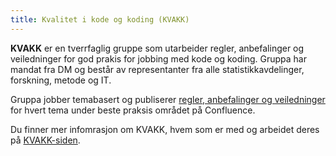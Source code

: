 ```yaml
---
title: Kvalitet i kode og koding (KVAKK)
---
```


**KVAKK** er en tverrfaglig gruppe som utarbeider regler, anbefalinger og veiledninger for god prakis for jobbing med kode og koding.
Gruppa har mandat fra DM og består av representanter fra alle statistikkavdelinger, forskning, metode og IT.

Gruppa jobber temabasert og publiserer
[regler, anbefalinger og veiledninger](https://statistics-norway.atlassian.net/wiki/spaces/BEST/pages/3261497397/Kvalitet+i+kode+og+koding)
for hvert tema under beste praksis området på Confluence.

Du finner mer infomrasjon om KVAKK, hvem som er med og arbeidet deres på [KVAKK-siden](https://statistics-norway.atlassian.net/wiki/spaces/KOD/overview).


